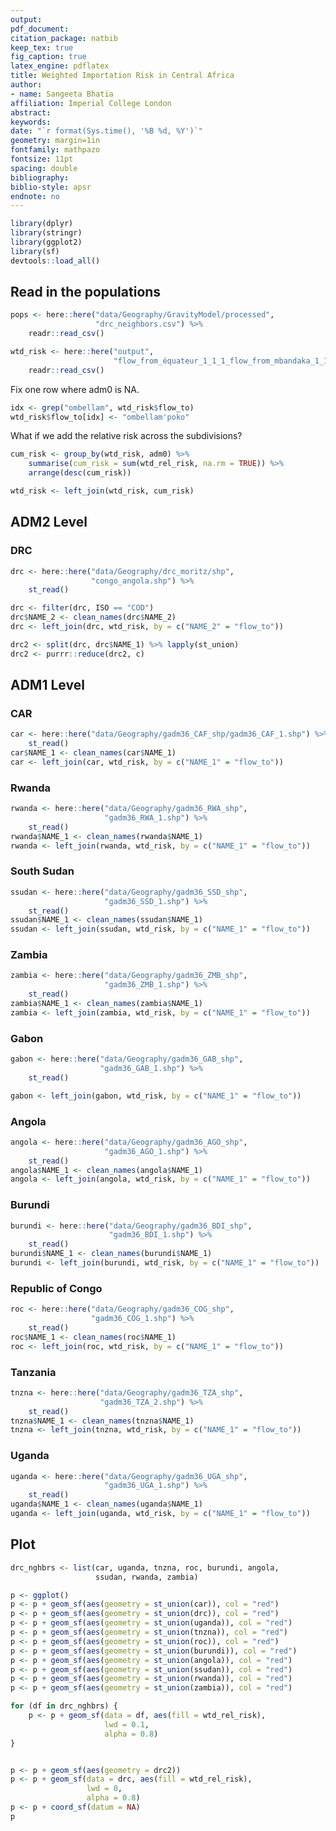 ```yaml
---
output: 
pdf_document:
citation_package: natbib
keep_tex: true
fig_caption: true
latex_engine: pdflatex
title: Weighted Importation Risk in Central Africa
author:
- name: Sangeeta Bhatia
affiliation: Imperial College London
abstract: 
keywords: 
date: "`r format(Sys.time(), '%B %d, %Y')`"
geometry: margin=1in
fontfamily: mathpazo
fontsize: 11pt
spacing: double
bibliography: 
biblio-style: apsr
endnote: no
---
```


```r
library(dplyr)
library(stringr)
library(ggplot2)
library(sf)
devtools::load_all()
```

## Read in the populations

```r
pops <- here::here("data/Geography/GravityModel/processed",
                   "drc_neighbors.csv") %>%
    readr::read_csv()

wtd_risk <- here::here("output",
                       "flow_from_équateur_1_1_1_flow_from_mbandaka_1_1_1.csv") %>%
    readr::read_csv()
```
Fix one row where adm0 is NA.

```r
idx <- grep("ombellam", wtd_risk$flow_to)
wtd_risk$flow_to[idx] <- "ombellam'poko"
```
What if we add the relative risk across the subdivisions?

```r
cum_risk <- group_by(wtd_risk, adm0) %>%
    summarise(cum_risk = sum(wtd_rel_risk, na.rm = TRUE)) %>%
    arrange(desc(cum_risk))

wtd_risk <- left_join(wtd_risk, cum_risk)
```

## ADM2 Level

### DRC

```r
drc <- here::here("data/Geography/drc_moritz/shp",
                  "congo_angola.shp") %>%
    st_read() 

drc <- filter(drc, ISO == "COD")    
drc$NAME_2 <- clean_names(drc$NAME_2)
drc <- left_join(drc, wtd_risk, by = c("NAME_2" = "flow_to"))
```


```r
drc2 <- split(drc, drc$NAME_1) %>% lapply(st_union)
drc2 <- purrr::reduce(drc2, c)

```
## ADM1 Level

### CAR
```r
car <- here::here("data/Geography/gadm36_CAF_shp/gadm36_CAF_1.shp") %>%
    st_read()
car$NAME_1 <- clean_names(car$NAME_1)
car <- left_join(car, wtd_risk, by = c("NAME_1" = "flow_to"))
```


### Rwanda

```r
rwanda <- here::here("data/Geography/gadm36_RWA_shp",
                     "gadm36_RWA_1.shp") %>%
    st_read()
rwanda$NAME_1 <- clean_names(rwanda$NAME_1)
rwanda <- left_join(rwanda, wtd_risk, by = c("NAME_1" = "flow_to"))
```

### South Sudan
```r
ssudan <- here::here("data/Geography/gadm36_SSD_shp",
                     "gadm36_SSD_1.shp") %>%
    st_read()
ssudan$NAME_1 <- clean_names(ssudan$NAME_1)
ssudan <- left_join(ssudan, wtd_risk, by = c("NAME_1" = "flow_to"))
```

### Zambia
```r
zambia <- here::here("data/Geography/gadm36_ZMB_shp",
                     "gadm36_ZMB_1.shp") %>%
    st_read()
zambia$NAME_1 <- clean_names(zambia$NAME_1)
zambia <- left_join(zambia, wtd_risk, by = c("NAME_1" = "flow_to"))
```
### Gabon
```r
gabon <- here::here("data/Geography/gadm36_GAB_shp",
                    "gadm36_GAB_1.shp") %>%
    st_read()

gabon <- left_join(gabon, wtd_risk, by = c("NAME_1" = "flow_to"))
```


### Angola
```r
angola <- here::here("data/Geography/gadm36_AGO_shp",
                     "gadm36_AGO_1.shp") %>%
    st_read()
angola$NAME_1 <- clean_names(angola$NAME_1)
angola <- left_join(angola, wtd_risk, by = c("NAME_1" = "flow_to"))
```
### Burundi

```r
burundi <- here::here("data/Geography/gadm36_BDI_shp",
                      "gadm36_BDI_1.shp") %>%
    st_read()
burundi$NAME_1 <- clean_names(burundi$NAME_1)
burundi <- left_join(burundi, wtd_risk, by = c("NAME_1" = "flow_to"))
```

### Republic of Congo

```r
roc <- here::here("data/Geography/gadm36_COG_shp",
                  "gadm36_COG_1.shp") %>%
    st_read()
roc$NAME_1 <- clean_names(roc$NAME_1)
roc <- left_join(roc, wtd_risk, by = c("NAME_1" = "flow_to"))
```

### Tanzania

```r
tnzna <- here::here("data/Geography/gadm36_TZA_shp",
                    "gadm36_TZA_2.shp") %>%
    st_read()
tnzna$NAME_1 <- clean_names(tnzna$NAME_1)
tnzna <- left_join(tnzna, wtd_risk, by = c("NAME_1" = "flow_to"))
```

### Uganda

```r
uganda <- here::here("data/Geography/gadm36_UGA_shp",
                     "gadm36_UGA_1.shp") %>%
    st_read()
uganda$NAME_1 <- clean_names(uganda$NAME_1)
uganda <- left_join(uganda, wtd_risk, by = c("NAME_1" = "flow_to"))
```

## Plot

```r


drc_nghbrs <- list(car, uganda, tnzna, roc, burundi, angola,
                   ssudan, rwanda, zambia)

p <- ggplot()
p <- p + geom_sf(aes(geometry = st_union(car)), col = "red") 
p <- p + geom_sf(aes(geometry = st_union(drc)), col = "red")
p <- p + geom_sf(aes(geometry = st_union(uganda)), col = "red")
p <- p + geom_sf(aes(geometry = st_union(tnzna)), col = "red")
p <- p + geom_sf(aes(geometry = st_union(roc)), col = "red")
p <- p + geom_sf(aes(geometry = st_union(burundi)), col = "red") 
p <- p + geom_sf(aes(geometry = st_union(angola)), col = "red")
p <- p + geom_sf(aes(geometry = st_union(ssudan)), col = "red")
p <- p + geom_sf(aes(geometry = st_union(rwanda)), col = "red")
p <- p + geom_sf(aes(geometry = st_union(zambia)), col = "red")

for (df in drc_nghbrs) {
    p <- p + geom_sf(data = df, aes(fill = wtd_rel_risk),
                     lwd = 0.1,
                     alpha = 0.8)
}


p <- p + geom_sf(aes(geometry = drc2))
p <- p + geom_sf(data = drc, aes(fill = wtd_rel_risk),
                 lwd = 0,
                 alpha = 0.8)
p <- p + coord_sf(datum = NA)
p    
    
```
